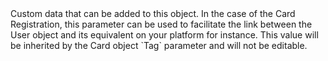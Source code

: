   
<ParamField body="Tag" type="string" >     
Custom data that can be added to this object.  
In the case of the Card Registration, this parameter can be used to facilitate the link between the User object and its equivalent on your platform for instance. This value will be inherited by the Card object `Tag` parameter and will not be editable.  
</ParamField>